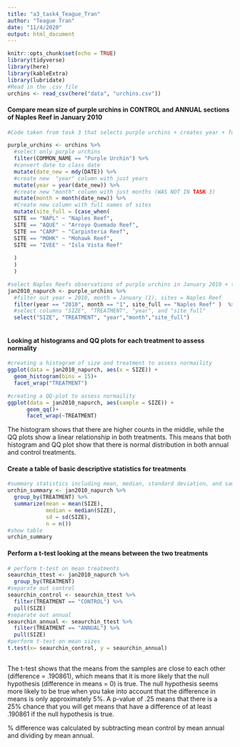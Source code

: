 ```yaml
---
title: "a3_task4_Teague_Tran"
author: "Teague Tran"
date: "11/4/2020"
output: html_document
---
```


```r
knitr::opts_chunk$set(echo = TRUE)
library(tidyverse)
library(here)
library(kableExtra)
library(lubridate)
#Read in the .csv file
urchins <- read_csv(here("data", "urchins.csv"))
```
#### Compare mean size of purple urchins in CONTROL and ANNUAL sections of Naples Reef in January 2010

```r
#Code taken from task 3 that selects purple urchins + creates year + full site column that will be used in this section  ALSO ADDED MONTH THAT WAS NOT IN TASK 3.

purple_urchins <- urchins %>%
  #select only purple urchins
  filter(COMMON_NAME == "Purple Urchin") %>% 
  #convert date to class date
  mutate(date_new = mdy(DATE)) %>% 
  #create new  "year" column with just years
  mutate(year = year(date_new)) %>% 
  #create new "month" column with just months (WAS NOT IN TASK 3)
  mutate(month = month(date_new)) %>% 
  #Create new column with full names of sites
  mutate(site_full = (case_when(
  SITE == "NAPL" ~ "Naples Reef",
  SITE == "AQUE" ~ "Arroyo Quemado Reef",
  SITE == "CARP" ~ "Carpinteria Reef",
  SITE == "MOHK" ~ "Mohawk Reef",
  SITE == "IVEE" ~ "Isla Vista Reef"
    
  )
  )
  )
```
```r
#select Naples Reefs observations of purple urchins in January 2010 + treatment
jan2010_napurch <- purple_urchins %>%
  #filter out year = 2010, month = January (1), sites = Naples Reef
  filter(year == "2010", month == "1", site_full == "Naples Reef" )  %>% 
  #select columns "SIZE", "TREATMENT", "year", and "site_full"
  select("SIZE", "TREATMENT", "year","month","site_full")
  
```
#### Looking at histograms and QQ plots for each treatment to assess normality
```r
#creating a histogram of size and treatment to assess normaility
ggplot(data = jan2010_napurch, aes(x = SIZE)) +
  geom_histogram(bins = 15)+ 
  facet_wrap("TREATMENT")
```
```r
#creating a QQ-plot to assess normaility
ggplot(data = jan2010_napurch, aes(sample = SIZE)) +
      geom_qq()+
      facet_wrap(~TREATMENT)
```


The histogram shows that there are higher counts in the middle, while the QQ plots show a linear relationship in both treatments. This means that both histogram and QQ plot show that there is normal distribution in both annual and control treatments.


#### Create a table of basic descriptive statistics for treatments
```r
#summary statistics including mean, median, standard deviation, and sample size
urchin_summary <- jan2010_napurch %>% 
  group_by(TREATMENT) %>% 
  summarize(mean = mean(SIZE),
            median = median(SIZE),
            sd = sd(SIZE),
            n = n())
#show table
urchin_summary
```

#### Perform a t-test looking at the means between the two treatments

```r
# perform t-test on mean treatments
seaurchin_ttest <- jan2010_napurch %>% 
  group_by(TREATMENT)
#separate out control
seaurchin_control <- seaurchin_ttest %>% 
  filter(TREATMENT == "CONTROL") %>% 
  pull(SIZE)
#separate out annual
seaurchin_annual <- seaurchin_ttest %>% 
  filter(TREATMENT == "ANNUAL") %>% 
  pull(SIZE)
#perform t-test on mean sizes
t.test(x= seaurchin_control, y = seaurchin_annual)
 
```

The t-test shows that the means from the samples are close to each other (difference = .190861), which means that it is more likely that the null hypothesis (difference in means = 0) is true. The null hypothesis seems more likely to be true when you take into account that the difference in means is only approximately 5%. A p-value of .25 means that there is a 25% chance that you will get means that have a difference of at least .190861 if the null hypothesis is true.


% difference was calculated by subtracting mean control by mean annual and dividing by mean annual.














